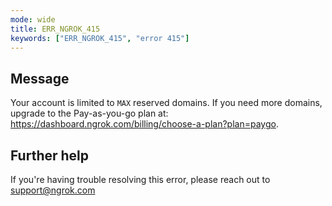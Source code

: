 ```yaml
---
mode: wide
title: ERR_NGROK_415
keywords: ["ERR_NGROK_415", "error 415"]
---
```


## Message

Your account is limited to `MAX` reserved domains. If you need more domains, upgrade to the Pay-as-you-go plan at: https://dashboard.ngrok.com/billing/choose-a-plan?plan=paygo.

## Further help

If you're having trouble resolving this error, please reach out to [support@ngrok.com](mailto:support@ngrok.com?subject=Help%20with%20ERR_NGROK_415)
